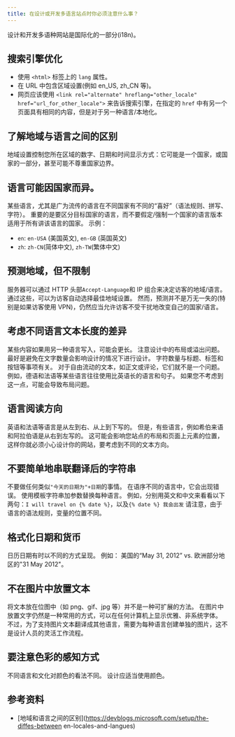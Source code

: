 ```yaml
---
title: 在设计或开发多语言站点时你必须注意什么事？
---
```


设计和开发多语种网站是国际化的一部分(i18n)。

## 搜索引擎优化

- 使用 `<html>` 标签上的 `lang` 属性。
- 在 URL 中包含区域设置(例如 en_US, zh_CN 等)。
- 网页应该使用 `<link rel="alternate" hreflang="other_locale" href="url_for_other_locale">` 来告诉搜索引擎，在指定的 `href` 中有另一个页面具有相同的内容，但是对于另一种语言/本地化。

## 了解地域与语言之间的区别

地域设置控制您所在区域的数字、日期和时间显示方式：它可能是一个国家，或国家的一部分，甚至可能不尊重国家边界。

## 语言可能因国家而异。

某些语言，尤其是广为流传的语言在不同国家有不同的“喜好”（语法规则、拼写、字符）。 重要的是要区分目标国家的语言，而不要假定/强制一个国家的语言版本适用于所有讲该语言的国家。 示例：

- `en`: `en-USA` (美国英文), `en-GB` (英国英文)
- `zh`: `zh-CN`(简体中文), `zh-TW`(繁体中文)

## 预测地域，但不限制

服务器可以通过 HTTP 头部`Accept-Language`和 IP 组合来决定访客的地域/语言。 通过这些，可以为访客自动选择最佳地域设置。 然而，预测并不是万无一失的(特别是如果访客使用 VPN)，仍然应当允许访客不受干扰地改变自己的国家/语言。

## 考虑不同语言文本长度的差异

某些内容如果用另一种语言写入，可能会更长。 注意设计中的布局或溢出问题。 最好是避免在文字数量会影响设计的情况下进行设计。 字符数量与标题、标签和按钮等事项有关。 对于自由流动的文本，如正文或评论，它们就不是一个问题。 例如，德语和法语等某些语言往往使用比英语长的语言和句子。 如果您不考虑到这一点，可能会导致布局问题。

## 语言阅读方向

英语和法语等语言是从左到右、从上到下写的。 但是，有些语言，例如希伯来语和阿拉伯语是从右到左写的。 这可能会影响您站点的布局和页面上元素的位置， 这样你就必须小心设计你的网站，要考虑到不同的文本方向。

## 不要简单地串联翻译后的字符串

不要做任何类似`"今天的日期为"+日期`的事情。 在语序不同的语言中，它会出现错误。 使用模板字符串加参数替换每种语言。 例如，分别用英文和中文来看看以下两句：`I will travel on {% date %}`，以及`{% date %} 我会出发` 请注意，由于语言的语法规则，变量的位置不同。

## 格式化日期和货币

日历日期有时以不同的方式呈现。 例如： 美国的“May 31, 2012” vs. 欧洲部分地区的"31 May 2012"。

## 不在图片中放置文本

将文本放在位图中（如 png、gif、jpg 等）并不是一种可扩展的方法。 在图片中放置文字仍然是一种常用的方式，可以在任何计算机上显示优雅、非系统字体。 不过，为了支持图片文本翻译成其他语言，需要为每种语言创建单独的图片，这不是设计人员的灵活工作流程。

## 要注意色彩的感知方式

不同语言和文化对颜色的看法不同。 设计应适当使用颜色。

## 参考资料

- [地域和语言之间的区别]\(https://devblogs.microsoft.com/setup/the-diffes-between en-locales-and-langues)
